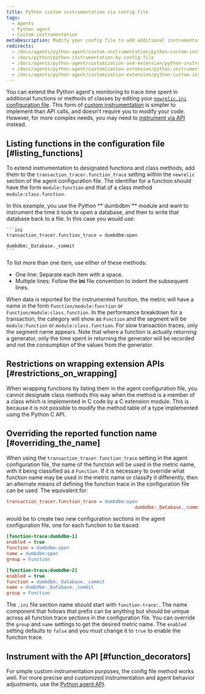 ```yaml
---
title: Python custom instrumentation via config file
tags:
  - Agents
  - Python agent
  - Custom instrumentation
metaDescription: Modify your config file to add additional instrumentation to a monitored application when using the Python agent.
redirects:
  - /docs/agents/python-agent/custom-instrumentation/python-custom-instrumentation-config-file
  - /docs/python/python-instrumentation-by-config-file
  - /docs/agents/python-agent/customization-and-extension/python-instrumentation-config-file
  - /docs/agents/python-agent/customization-extension/python-instrumentation-config-file
  - /docs/agents/python-agent/customization-extension/python-custom-instrumentation-config-file
---
```


You can extend the Python agent's monitoring to trace time spent in additional functions or methods of classes by editing your [`newrelic.ini` configuration file](/docs/apm/agents/python-agent/configuration/python-agent-configuration/#agent-configuration-file). This form of [custom instrumentation](/docs/python/python-custom-instrumentation) is simpler to implement than API calls, and doesn't require you to modify your code. However, for more complex needs, you may need to [instrument via API](/docs/python/python-instrumentation-by-api) instead.

## Listing functions in the configuration file [#listing_functions]

To extend instrumentation to designated functions and class methods, add them to the `transaction_tracer.function_trace` setting within the `newrelic` section of the agent configuration file. The identifier for a function should have the form `module:function` and that of a class method `module:class.function`.

<CollapserGroup>
  <Collapser
    id="dumdbm-example"
    title="Using dumbdbm"
  >
    In this example, you use the Python **`dumbdbm`** module and want to instrument the time it took to open a database, and then to write that database back to a file. In this case you would use:

    ```ini
    transaction_tracer.function_trace = dumbdbm:open
                                                   dumbdbm:_Database._commit
    ```
  </Collapser>
</CollapserGroup>

To list more than one item, use either of these methods:

* One line: Separate each item with a space.
* Multiple lines: Follow the **ini** file convention to indent the subsequent lines.

When data is reported for the instrumented function, the metric will have a name in the form `Function/module:function` or `Function/module:class.function`. In the performance breakdown for a transaction, the category will show as `Function` and the segment will be `module:function` or `module:class.function`. For slow transaction traces, only the segment name appears. Note that where a function is actually returning a generator, only the time spent in returning the generator will be recorded and not the consumption of the values from the generator.

## Restrictions on wrapping extension APIs [#restrictions_on_wrapping]

When wrapping functions by listing them in the agent configuration file, you cannot designate class methods this way when the method is a member of a class which is implemented in C code by a C extension module. This is because it is not possible to modify the method table of a type implemented using the Python C API.

## Overriding the reported function name [#overriding_the_name]

When using the `transaction_tracer.function_trace` setting in the agent configuration file, the name of the function will be used in the metric name, with it being classified as a `Function`. If it is necessary to override what function name may be used in the metric name or classify it differently, then an alternate means of defining the function trace in the configuration file can be used. The equivalent for:

```ini
transaction_tracer.function_trace = dumbdbm:open
                                               dumbdbm:_Database._commit
```

would be to create two new configuration sections in the agent configuration file, one for each function to be traced:

```ini
[function-trace:dumbdbm-1]
enabled = true
function = dumbdbm:open
name = dumbdbm:open
group = Function

[function-trace:dumbdbm-2]
enabled = true
function = dumbdbm:_Database._commit
name = dumbdbm:_Database._commit
group = Function
```

The `.ini` file section name should start with `function-trace:`. The name component that follows that prefix can be anything but should be unique across all function trace sections in the configuration file. You can override the `group` and `name` settings to get the desired metric name. The `enabled` setting defaults to `false` and you must change it to `true` to enable the function trace.

## Instrument with the API [#function_decorators]

For simple custom instrumentation purposes, the config file method works well. For more precise and customized instrumentation and agent behavior adjustments, use the [Python agent API](/docs/agents/python-agent/api/python-agent-api-guide).
